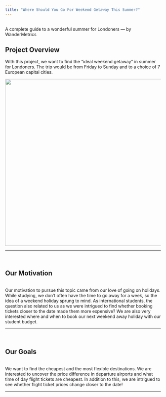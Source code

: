 ```yaml
---
title: "Where Should You Go For Weekend Getaway This Summer?"
---
```

<br>
A complete guide to a wonderful summer for Londoners      --- by WanderMetrics
<br>

## Project Overview

With this project, we want to find the “ideal weekend getaway” in summer for Londoners. The trip would be from Friday to Sunday and to a choice of 7 European capital cities.

<p style='text-align:center'>
    <img src="figures/Wallpapers/web_flight.jpg" width="960" height="540" />
</p>

------------------------------------------------

<br>

## Our Motivation
<br>
Our motivation to pursue this topic came from our love of going on holidays. While studying, we don’t often have the time to go away for a week, so the idea of a weekend holiday sprung to mind. As international students, the question also related to us as we were intrigued to find whether booking tickets closer to the date made them more expensive? We are also very interested where and when to book our next weekend away holiday with our student budget. 

------------------------------------------------

<br>

## Our Goals
<br>
We want to find the cheapest and the most flexible destinations. We are interested to uncover the price difference in departure airports and what time of day flight tickets are cheapest. In addition to this, we are intrigued to see whether flight ticket prices change closer to the date! 

------------------------------------------------

<br>